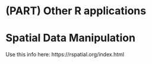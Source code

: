 # (PART) Other R applications {-} 

# Spatial Data Manipulation

Use this info here:
https://rspatial.org/index.html

